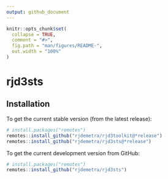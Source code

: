 ```yaml
---
output: github_document
---
```


<!-- README.md is generated from README.Rmd. Please edit that file -->

```r
knitr::opts_chunk$set(
  collapse = TRUE,
  comment = "#>",
  fig.path = "man/figures/README-",
  out.width = "100%"
)
```

# rjd3sts


## Installation

To get the current stable version (from the latest release):

```r
# install.packages("remotes")
remotes::install_github("rjdemetra/rjd3toolkit@*release")
remotes::install_github("rjdemetra/rjd3sts@*release")
```

To get the current development version from GitHub:

```r
# install.packages("remotes")
remotes::install_github("rjdemetra/rjd3sts")
```
